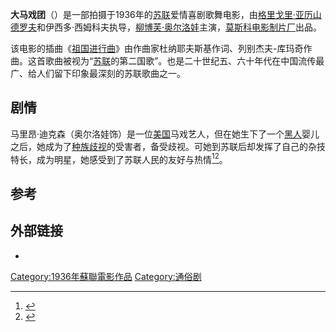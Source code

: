 {{Infobox Film
|片名        = 大马戏团
|电影原名    = ''{{lang|ru|Цирк}}''
|图像        = Circus_poster.jpg
|图像说明    = 《大马戏团》海報
|导演        = [[格里戈里·瓦西里耶维奇·亚历山德罗夫|格里戈里·瓦西里耶维奇·亚历山德罗夫]]<br>伊西多·西姆科夫
|监制        = 
|制片        = 
|编剧        = [[格里戈里·瓦西里耶维奇·亚历山德罗夫|格里戈里·瓦西里耶维奇·亚历山德罗夫]]
|故事        = 
|主演        = [[柳博芙·奥尔洛娃|柳博芙·奥尔洛娃]]<br>{{link-en|詹姆斯·L·帕特森|James Lloydovich Patterson}}
|主题曲      = 《[[祖国进行曲_(苏联)|祖国进行曲]]》
|制片商      = [[莫斯科电影制片厂|莫斯科电影制片厂]]
|上映日期    = {{flagicon|USSR}}{{Film date|1936}}
|片长        = 94分鐘
|产地        = {{USSR}}
|语言        = 俄语
|预算        = 
|票房        = 
|前集        = 
|续集        = 
|中国大陆片名= 
|港澳片名    = 
|新马片名    = 
|台湾片名    = 
|官方网站    = 
}}

'''大马戏团'''（{{lang-ru|Цирк}}）是一部拍摄于1936年的[[苏联|苏联]]爱情喜剧歌舞电影，由[[格里戈里·瓦西里耶维奇·亚历山德罗夫|格里戈里·亚历山德罗夫]]和伊西多·西姆科夫执导，[[柳博芙·奥尔洛娃|柳博芙·奥尔洛娃]]主演，[[莫斯科电影制片厂|莫斯科电影制片厂]]出品。

该电影的插曲《[[祖国进行曲_(苏联)|祖国进行曲]]》由作曲家杜纳耶夫斯基作词、列别杰夫-库玛奇作曲。这首歌曲被视为“[[苏联|苏联]]的第二国歌”。也是二十世纪五、六十年代在中国流传最广、给人们留下印象最深刻的苏联歌曲之一。

== 剧情 ==
马里昂·迪克森（奥尔洛娃饰）是一位[[美国|美国]]马戏艺人，但在她生下了一个[[黑人|黑人]]婴儿之后，她成为了[[种族歧视|种族歧视]]的受害者，备受歧视。可她到苏联后却发挥了自己的杂技特长，成为明星，她感受到了苏联人民的友好与热情<ref>{{cite web |url=http://www.imdb.com/title/tt0028420/trivia |title=Tsirk (1936) - Trivia |first= |last= |work=imdb.com |year=2012 |accessdate=22 February 2012 |archive-date=2017-03-09 |archive-url=https://web.archive.org/web/20170309082111/http://www.imdb.com/title/tt0028420/trivia |dead-url=no }}</ref><ref>{{cite journal| url=http://epaper.yangtse.com/yzwb/2007-09/01/content_9691581.htm| title=在莫斯科看大马戏| journal=扬子晚报| pages=B3| date=2007-09-01| deadurl=yes| archiveurl=https://web.archive.org/web/20140415222236/http://epaper.yangtse.com/yzwb/2007-09/01/content_9691581.htm| archivedate=2014-04-15| access-date=2014-04-14}}</ref>。

== 参考 ==
{{reflist}}

== 外部链接 ==
*{{imdb title|0028420|Circus}}

[[Category:1936年蘇聯電影作品|Category:1936年蘇聯電影作品]]
[[Category:通俗剧|Category:通俗剧]]
{{movie-stub}}
